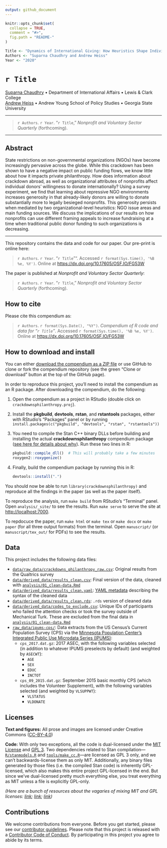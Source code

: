 ```yaml
---
output: github_document
---
```


<!-- README.md is generated from README.Rmd. Please edit that file -->

```r
knitr::opts_chunk$set(
  collapse = TRUE,
  comment = "#>",
  fig.path = "README-"
)

Title <- "Dynamics of International Giving: How Heuristics Shape Individual Donor Preferences"
Authors <- "Suparna Chaudhry and Andrew Heiss"
Year <- "2020"
```

# `r Title`

[Suparna Chaudhry](http://www.suparnachaudhry.com/) • Department of International Affairs • Lewis & Clark College  
[Andrew Heiss](https://www.andrewheiss.com/) • Andrew Young School of Policy Studies • Georgia State University

---

> `r Authors`. `r Year`. "`r Title`," *Nonprofit and Voluntary Sector Quarterly* (forthcoming).

---

## Abstract

State restrictions on non-governmental organizations (NGOs) have become increasingly pervasive across the globe. While this crackdown has been shown to have a negative impact on public funding flows, we know little about how it impacts private philanthropy. How does information about crackdown abroad, as well as organizational attributes of nonprofits affect individual donors’ willingness to donate internationally? Using a survey experiment, we find that learning about repressive NGO environments increases generosity in that already-likely donors are willing to donate substantially more to legally besieged nonprofits. This generosity persists when mediated by two organizational-level heuristics: NGO issue areas and main funding sources. We discuss the implications of our results on how nonprofits can use different framing appeals to increase fundraising at a time when traditional public donor funding to such organizations is decreasing.

---

This repository contains the data and code for our paper. Our pre-print is online here:

> `r Authors`. `r Year`. "`r Title`"". Accessed `r format(Sys.time(), '%B %e, %Y')`. Online at <https://dx.doi.org/10.17605/OSF.IO/FG53W>

The paper is published at *Nonprofit and Voluntary Sector Quarterly*:

> `r Authors`. `r Year`. "`r Title`," *Nonprofit and Voluntary Sector Quarterly* (forthcoming).


## How to cite

Please cite this compendium as:

> `r Authors`. `r format(Sys.Date(), "%Y")`. *Compendium of R code and data for "`r Title`"*. Accessed `r format(Sys.time(), '%B %e, %Y')`. Online at <https://dx.doi.org/10.17605/OSF.IO/FG53W>


## How to download and install

You can either [download the compendium as a ZIP file](/archive/master.zip) or use GitHub to clone or fork the compendium repository (see the green "Clone or download" button at the top of the GitHub page).

In order to reproduce this project, you'll need to install the compendium as an R package. After downloading the compendium, do the following:

1. Open the compendium as a project in RStudio (double click on `crackdownsphilanthropy.proj`).

2. Install the **pkgbuild**, **devtools**, **rstan**, and **rstantools** packages, either with RStudio's "Packages" panel or by running `install.packages(c("pkgbuild", "devtools", "rstan", "rstantools"))`

3. You need to compile the Stan C++ binary DLLs before building and installing the actual  **crackdownsphilanthropy** compendium package ([see here for details about why](https://mc-stan.org/rstantools/articles/minimal-rstan-package.html#documentation)). Run these two lines in R:

    ```r
    pkgbuild::compile_dll()  # This will probably take a few minutes
    roxygen2::roxygenize()
    ```

4. Finally, build the compendium package by running this in R:

    ```r
    devtools::install(".")
    ```

You should now be able to run `library(crackdownsphilanthropy)` and reproduce all the findings in the paper (as well as the paper itself).

To reproduce the analysis, run `make build` from RStudio's "Terminal" panel. Open `analysis/_site/` to see the results. Run `make serve` to serve the site at <http://localhost:7000>.

To repdocuce the paper, run `make html` or `make tex` or `make docx` or `make paper` (for all three output formats) from the terminal. Open `manuscript/` (or `manuscript/tex_out/` for PDFs) to see the results.


## Data

This project includes the following data files:

- [`data/raw_data/crackdowns_philanthropy_raw.csv`](data/raw_data/crackdowns_philanthropy_raw.csv): Original results from the Qualtrics survey
- [`data/derived_data/results_clean.csv`](data/derived_data/results_clean.csv): Final version of the data, cleaned with [`analysis/01_clean-data.Rmd`](analysis/01_clean-data.Rmd)
- [`data/derived_data/results_clean.yaml`](data/derived_data/results_clean.yaml): [YAML metadata](https://csvy.org/) describing the syntax of the cleaned data
- [`data/derived_data/results_clean.rds`](data/derived_data/results_clean.rds): `.rds` version of cleaned data
- [`data/derived_data/codes_to_exclude.csv`](data/derived_data/codes_to_exclude.csv): Unique IDs of participants who failed the attention checks or took the survey outside of Mechanical Turk. These are excluded from the final data in [`analysis/01_clean-data.Rmd`](analysis/01_clean-data.Rmd)
- [`raw_data/ipums-cps/`](raw_data/ipums-cps/): Data extracts from the US Census's Current Population Survey (CPS) via the [Minnesota Population Center's Integrated Public Use Microdata Series (IPUMS)](https://cps.ipums.org/cps/):
    -  `cps_2017.dat.gz`: 2017 ASEC, with the following variables selected (in addition to whatever IPUMS preselects by default) (and weighted by `ASECWT`):
        - `AGE`
        - `SEX`
        - `EDUC`
        - `INCTOT`
    -  `cps_09_2015.dat.gz`: September 2015 basic monthly CPS (which includes the Volunteer Supplement), with the following variables selected (and weighted by `VLSUPPWT`):
        - `VLSTATUS`
        - `VLDONATE`


## Licenses

**Text and figures:** All prose and images are licensed under Creative Commons ([CC-BY-4.0](http://creativecommons.org/licenses/by/4.0/))

**Code:** With only two exceptions, all the code is dual-licensed under the [MIT License](LICENSE.md) and [GPL 3](https://www.gnu.org/licenses/gpl-3.0.en.html). Two dependencies related to Stan compilation—[`R/stanmodels.R`](R/stanmodels.R) and [`tools/make_cc.R`](tools/make_cc.R)—are licensed as GPL 3 only, and we can't backwards-license them as only MIT. Additionally, any binary files generated by those files (i.e. the compiled Stan code) is inherently GPL-licensed, which also makes this entire project GPL-licensed in the end. But since we've dual-licensed pretty much everything else, you treat everything as MIT unless a file is explicitly GPL-only.

*(Here are a bunch of resources about the vagaries of mixing MIT and GPL licenses: [link](https://github.com/ropensci/unconf17/issues/32); [link](https://github.com/stan-dev/rstantools/issues/17); [link](https://opensource.stackexchange.com/questions/1640/if-im-using-a-gpl-3-library-in-my-project-can-i-license-my-project-under-mit-l))*


## Contributions

We welcome contributions from everyone. Before you get started, please see our [contributor guidelines](CONTRIBUTING.md). Please note that this project is released with a [Contributor Code of Conduct](CONDUCT.md). By participating in this project you agree to abide by its terms.
